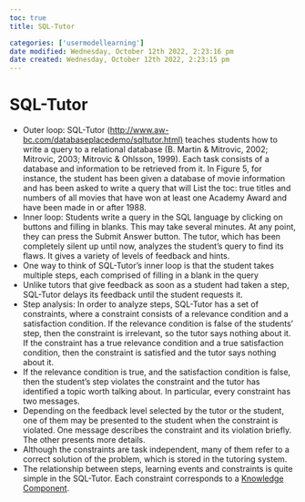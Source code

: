 ```yaml
---
toc: true
title: SQL-Tutor

categories: ['usermodellearning']
date modified: Wednesday, October 12th 2022, 2:23:16 pm
date created: Wednesday, October 12th 2022, 2:23:15 pm
---
```


# SQL-Tutor


- Outer loop: SQL-Tutor (<http://www.aw-bc.com/databaseplacedemo/sqltutor.html)> teaches students how to write a query to a relational database (B. Martin & Mitrovic, 2002; Mitrovic, 2003; Mitrovic & Ohlsson, 1999). Each task consists of a database and information to be retrieved from it. In Figure 5, for instance, the student has been given a database of movie information and has been asked to write a query that will List the toc: true
titles and numbers of all movies that have won at least one Academy Award and have been made in or after 1988.
- Inner loop: Students write a query in the SQL language by clicking on buttons and filling in blanks. This may take several minutes. At any point, they can press the Submit Answer button. The tutor, which has been completely silent up until now, analyzes the student's query to find its flaws. It gives a variety of levels of feedback and hints.
- One way to think of SQL-Tutor's inner loop is that the student takes multiple steps, each comprised of filling in a blank in the query
- Unlike tutors that give feedback as soon as a student had taken a step, SQL-Tutor delays its feedback until the student requests it.
- Step analysis: In order to analyze steps, SQL-Tutor has a set of constraints, where a constraint consists of a relevance condition and a satisfaction condition. If the relevance condition is false of the students' step, then the constraint is irrelevant, so the tutor says nothing about it. If the constraint has a true relevance condition and a true satisfaction condition, then the constraint is satisfied and the tutor says nothing about it.
- If the relevance condition is true, and the satisfaction condition is false, then the student's step violates the constraint and the tutor has identified a topic worth talking about. In particular, every constraint has two messages.
- Depending on the feedback level selected by the tutor or the student, one of them may be presented to the student when the constraint is violated. One message describes the constraint and its violation briefly. The other presents more details.
- Although the constraints are task independent, many of them refer to a correct solution of the problem, which is stored in the tutoring system.
- The relationship between steps, learning events and constraints is quite simple in the SQL-Tutor. Each constraint corresponds to a [Knowledge Component](Knowledge%20Component.qmd).



